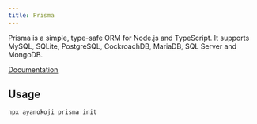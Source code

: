 ```yaml
---
title: Prisma
---
```


Prisma is a simple, type-safe ORM for Node.js and TypeScript.
It supports MySQL, SQLite, PostgreSQL, CockroachDB, MariaDB, SQL Server and MongoDB.

[Documentation](https://www.prisma.io/docs)

## Usage

```package-install
npx ayanokoji prisma init
```
